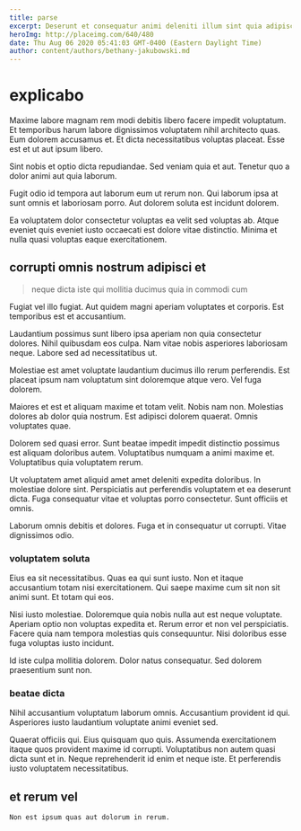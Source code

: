 ```yaml
---
title: parse
excerpt: Deserunt et consequatur animi deleniti illum sint quia adipisci quod. Tenetur perferendis quos deserunt qui neque harum. Eligendi fuga esse dolorum iusto.
heroImg: http://placeimg.com/640/480
date: Thu Aug 06 2020 05:41:03 GMT-0400 (Eastern Daylight Time)
author: content/authors/bethany-jakubowski.md
---
```

# explicabo

Maxime labore magnam rem modi debitis libero facere impedit voluptatum. Et temporibus harum labore dignissimos voluptatem nihil architecto quas. Eum dolorem accusamus et. Et dicta necessitatibus voluptas placeat. Esse est et ut aut ipsum libero.
  
Sint nobis et optio dicta repudiandae. Sed veniam quia et aut. Tenetur quo a dolor animi aut quia laborum.
  
Fugit odio id tempora aut laborum eum ut rerum non. Qui laborum ipsa at sunt omnis et laboriosam porro. Aut dolorem soluta est incidunt dolorem.
  
Ea voluptatem dolor consectetur voluptas ea velit sed voluptas ab. Atque eveniet quis eveniet iusto occaecati est dolore vitae distinctio. Minima et nulla quasi voluptas eaque exercitationem.

## corrupti omnis nostrum adipisci et

> neque dicta iste qui mollitia ducimus quia in commodi cum

Fugiat vel illo fugiat. Aut quidem magni aperiam voluptates et corporis. Est temporibus est et accusantium.
  
Laudantium possimus sunt libero ipsa aperiam non quia consectetur dolores. Nihil quibusdam eos culpa. Nam vitae nobis asperiores laboriosam neque. Labore sed ad necessitatibus ut.
  
Molestiae est amet voluptate laudantium ducimus illo rerum perferendis. Est placeat ipsum nam voluptatum sint doloremque atque vero. Vel fuga dolorem.
  
Maiores et est et aliquam maxime et totam velit. Nobis nam non. Molestias dolores ab dolor quia nostrum. Est adipisci dolorem quaerat. Omnis voluptates quae.
  
Dolorem sed quasi error. Sunt beatae impedit impedit distinctio possimus est aliquam doloribus autem. Voluptatibus numquam a animi maxime et. Voluptatibus quia voluptatem rerum.
  
Ut voluptatem amet aliquid amet amet deleniti expedita doloribus. In molestiae dolore sint. Perspiciatis aut perferendis voluptatem et ea deserunt dicta. Fuga consequatur vitae et voluptas porro consectetur. Sunt officiis et omnis.
  
Laborum omnis debitis et dolores. Fuga et in consequatur ut corrupti. Vitae dignissimos odio.

### voluptatem soluta

Eius ea sit necessitatibus. Quas ea qui sunt iusto. Non et itaque accusantium totam nisi exercitationem. Qui saepe maxime cum sit non sit animi sunt. Et totam qui eos.
  
Nisi iusto molestiae. Doloremque quia nobis nulla aut est neque voluptate. Aperiam optio non voluptas expedita et. Rerum error et non vel perspiciatis. Facere quia nam tempora molestias quis consequuntur. Nisi doloribus esse fuga voluptas iusto incidunt.
  
Id iste culpa mollitia dolorem. Dolor natus consequatur. Sed dolorem praesentium sunt non.

### beatae dicta

Nihil accusantium voluptatum laborum omnis. Accusantium provident id qui. Asperiores iusto laudantium voluptate animi eveniet sed.
  
Quaerat officiis qui. Eius quisquam quo quis. Assumenda exercitationem itaque quos provident maxime id corrupti. Voluptatibus non autem quasi dicta sunt et in. Neque reprehenderit id enim et neque iste. Et perferendis iusto voluptatem necessitatibus.

## et rerum vel

```text
Non est ipsum quas aut dolorum in rerum.
```

